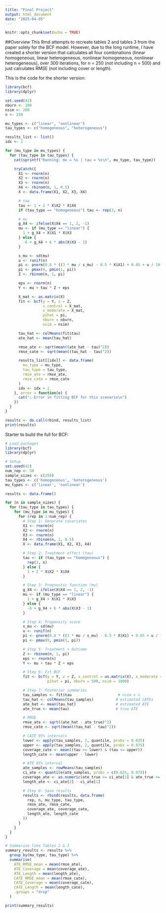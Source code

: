 ```yaml
---
title: "Final Project"  
output: html_document 
date: "2025-04-05"
---
```


```r
knitr::opts_chunk$set(echo = TRUE)
```

##Overview
This Rmd attempts to recreate tables 2 and tables 3 from the paper solely for the BCF model. However, due to the long runtime, I have created a shorter version that calculates all four combinations (linear homogeneous, linear heterogeneous, nonlinear homogeneous, nonlinear heterogeneous), over 300 iterations, for n = 250 (not including n = 500) and just calculates RMSE (not including cover or length). 

This is the code for the shorter version:

```r
library(bcf)
library(dplyr)

set.seed(42)
nburn <- 100
nsim <- 200
n <- 250

mu_types <- c("linear", "nonlinear")
tau_types <- c("homogeneous", "heterogeneous")

results_list <- list()
idx <- 1

for (mu_type in mu_types) {
  for (tau_type in tau_types) {
    cat(sprintf("Running: mu = %s | tau = %s\n", mu_type, tau_type))

    tryCatch({
      X1 <- rnorm(n)
      X2 <- rnorm(n)
      X3 <- rnorm(n)
      X4 <- rbinom(n, 1, 0.5)
      X <- data.frame(X1, X2, X3, X4)

      # tau
      tau <- 1 + 2 * X$X2 * X$X4
      if (tau_type == "homogeneous") tau <- rep(3, n)

      # mu
      g_X4 <- ifelse(X$X4 == 1, 2, -1)
      mu <- if (mu_type == "linear") {
        1 + g_X4 + X$X1 * X$X3
      } else {
        -6 + g_X4 + 6 * abs(X$X3 - 1)
      }

      s_mu <- sd(mu)
      u <- runif(n)
      pi <- pnorm(0.8 * ((3 * mu / s_mu) - 0.5 * X$X1) + 0.05 + u / 10)
      pi <- pmax(0, pmin(1, pi))
      Z <- rbinom(n, 1, pi)

      eps <- rnorm(n)
      Y <- mu + tau * Z + eps

      X_mat <- as.matrix(X)
      fit <- bcf(y = Y, z = Z,
                 x_control = X_mat,
                 x_moderate = X_mat,
                 pihat = pi,
                 nburn = nburn,
                 nsim = nsim)

      tau_hat <- colMeans(fit$tau)
      ate_hat <- mean(tau_hat)

      rmse_ate <- sqrt(mean((ate_hat - tau)^2))
      rmse_cate <- sqrt(mean((tau_hat - tau)^2))

      results_list[[idx]] <- data.frame(
        mu_type = mu_type,
        tau_type = tau_type,
        rmse_ate = rmse_ate,
        rmse_cate = rmse_cate
      )
      idx <- idx + 1
    }, error = function(e) {
      cat("⚠️ Error in fitting BCF for this scenario\n")
    })
  }
}

results <- do.call(rbind, results_list)
print(results)
```

Starter to build the full for BCF: 

```r
# Load packages
library(bcf)
library(dplyr)

# Setup
set.seed(42)
num_rep <- 50
sample_sizes <- c(250)
tau_types <- c('homogeneous', 'heterogeneous')
mu_types <- c('linear', 'nonlinear')

results <- data.frame()

for (n in sample_sizes) {
  for (tau_type in tau_types) {
    for (mu_type in mu_types) {
      for (rep in 1:num_rep) {
        # Step 1: Generate covariates
        X1 <- rnorm(n)
        X2 <- rnorm(n)
        X3 <- rnorm(n)
        X4 <- rbinom(n, 1, 0.5)
        X <- data.frame(X1, X2, X3, X4)

        # Step 2: Treatment effect (tau)
        tau <- if (tau_type == "homogeneous") {
          rep(3, n)
        } else {
          1 + 2 * X$X2 * X$X4
        }

        # Step 3: Prognostic function (mu)
        g_X4 <- ifelse(X$X4 == 1, 2, -1)
        mu <- if (mu_type == "linear") {
          1 + g_X4 + X$X1 * X$X3
        } else {
          -6 + g_X4 + 6 * abs(X$X3 - 1)
        }

        # Step 4: Propensity score
        s_mu <- sd(mu)
        u <- runif(n)
        pi <- pnorm(0.8 * ((3 * mu / s_mu) - 0.5 * X$X1) + 0.05 + u / 10)
        pi <- pmax(0, pmin(1, pi))

        # Step 5: Treatment + Outcome
        Z <- rbinom(n, 1, pi)
        eps <- rnorm(n)
        Y <- mu + tau * Z + eps

        # Step 6: Fit BCF
        fit <- bcf(y = Y, z = Z, x_control = as.matrix(X), x_moderate = as.matrix(X),
                   pihat = pi, nburn = 500, nsim = 1000)

        # Step 7: Posterior summaries
        tau_samples <- fit$tau                     # nsim x n
        tau_hat <- colMeans(tau_samples)          # estimated CATEs
        ate_hat <- mean(tau_hat)                  # estimated ATE
        ate_true <- mean(tau)                     # true ATE

        # RMSE
        rmse_ate <- sqrt((ate_hat - ate_true)^2)
        rmse_cate <- sqrt(mean((tau_hat - tau)^2))

        # CATE 95% intervals
        lower <- apply(tau_samples, 2, quantile, probs = 0.025)
        upper <- apply(tau_samples, 2, quantile, probs = 0.975)
        coverage_cate <- mean((tau >= lower) & (tau <= upper))
        length_cate <- mean(upper - lower)

        # ATE 95% interval
        ate_samples <- rowMeans(tau_samples)
        ci_ate <- quantile(ate_samples, probs = c(0.025, 0.975))
        coverage_ate <- as.numeric(ate_true >= ci_ate[1] & ate_true <= ci_ate[2])
        length_ate <- ci_ate[2] - ci_ate[1]

        # Step 8: Save results
        results <- rbind(results, data.frame(
          rep, n, mu_type, tau_type,
          rmse_ate, rmse_cate,
          coverage_ate, coverage_cate,
          length_ate, length_cate
        ))
      }
    }
  }
}

# Summarize like Tables 2 & 3
summary_results <- results %>%
  group_by(mu_type, tau_type) %>%
  summarise(
    ATE_RMSE_mean = mean(rmse_ate),
    ATE_Coverage = mean(coverage_ate),
    ATE_Length = mean(length_ate),
    CATE_RMSE_mean = mean(rmse_cate),
    CATE_Coverage = mean(coverage_cate),
    CATE_Length = mean(length_cate),
    .groups = "drop"
  )

print(summary_results)
```


